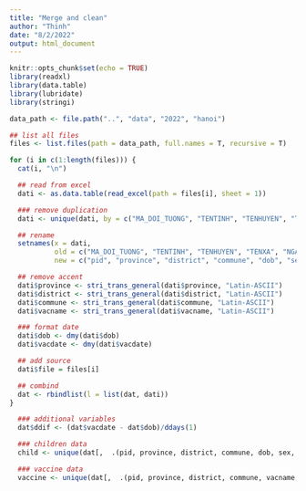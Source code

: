 ```yaml
---
title: "Merge and clean"
author: "Thinh"
date: "8/2/2022"
output: html_document
---
```


```r
knitr::opts_chunk$set(echo = TRUE)
library(readxl)
library(data.table)
library(lubridate)
library(stringi)

data_path <- file.path("..", "data", "2022", "hanoi")

## list all files
files <- list.files(path = data_path, full.names = T, recursive = T)
```

```r
for (i in c(1:length(files))) {
  cat(i, "\n")

  ## read from excel
  dati <- as.data.table(read_excel(path = files[i], sheet = 1))

  ### remove duplication
  dati <- unique(dati, by = c("MA_DOI_TUONG", "TENTINH", "TENHUYEN", "TENXA", "NGAY_SINH", "GIOI_TINH", "TEN_VACXIN", "NGAY_TIEM"))

  ## rename
  setnames(x = dati,
           old = c("MA_DOI_TUONG", "TENTINH", "TENHUYEN", "TENXA", "NGAY_SINH", "GIOI_TINH", "TEN_VACXIN", "NGAY_TIEM"),
           new = c("pid", "province", "district", "commune", "dob", "sex", "vacname", "vacdate"))

  ## remove accent
  dati$province <- stri_trans_general(dati$province, "Latin-ASCII")
  dati$district <- stri_trans_general(dati$district, "Latin-ASCII")
  dati$commune <- stri_trans_general(dati$commune, "Latin-ASCII")
  dati$vacname <- stri_trans_general(dati$vacname, "Latin-ASCII")

  ### format date
  dati$dob <- dmy(dati$dob)
  dati$vacdate <- dmy(dati$vacdate)

  ## add source
  dati$file = files[i]

  ## combind
  dat <- rbindlist(l = list(dat, dati))
}

  ### additional variables
  dat$ddif <- (dat$vacdate - dat$dob)/ddays(1)

  ### children data
  child <- unique(dat[,  .(pid, province, district, commune, dob, sex, file)])

  ### vaccine data
  vaccine <- unique(dat[,  .(pid, province, district, commune, vacname, vacdate, ddif)])

```

